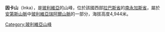 {{Coord|16|28|56|S|67|49|49|W|display=title}}

'''因卡山'''（Inka），是[[玻利維亞|玻利維亞]]的山峰，位於該國西部[[拉巴斯省|拉巴斯省]]的[[南永加斯省|南永加斯省]]，屬於[[安第斯山脈|安第斯山脈]]中[[玻利維亞瑞阿爾山脈|玻利維亞瑞阿爾山脈]]的一部分，海拔高度4,944米。

{{Bolivia-geo-stub}}
[[Category:玻利維亞山峰|Category:玻利維亞山峰]]